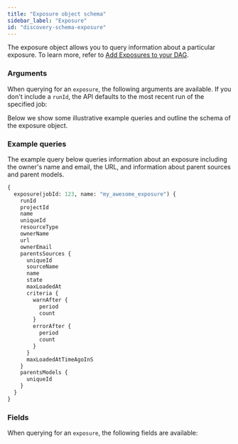 ```yaml
---
title: "Exposure object schema"
sidebar_label: "Exposure"
id: "discovery-schema-exposure"
---
```



The exposure object allows you to query information about a particular exposure. To learn more, refer to [Add Exposures to your DAG](/docs/build/exposures).


<DiscoveryApiJobDeprecationNotice />

### Arguments

When querying for an `exposure`, the following arguments are available. If you don't include a `runId`, the API defaults to the most recent run of the specified job:

<QueryArgsTable queryName="exposure" />

Below we show some illustrative example queries and outline the schema of the exposure object.

### Example queries

The example query below queries information about an exposure including the owner's name and email, the URL, and information about parent sources and parent models.

```graphql
{
  exposure(jobId: 123, name: "my_awesome_exposure") {
    runId
    projectId
    name
    uniqueId
    resourceType
    ownerName
    url
    ownerEmail
    parentsSources {
      uniqueId
      sourceName
      name
      state
      maxLoadedAt
      criteria {
        warnAfter {
          period
          count
        }
        errorAfter {
          period
          count
        }
      }
      maxLoadedAtTimeAgoInS
    }
    parentsModels {
      uniqueId
    }
  }
}
```

### Fields
When querying for an `exposure`, the following fields are available:

<SchemaTable nodeName="ExposureNode" />
